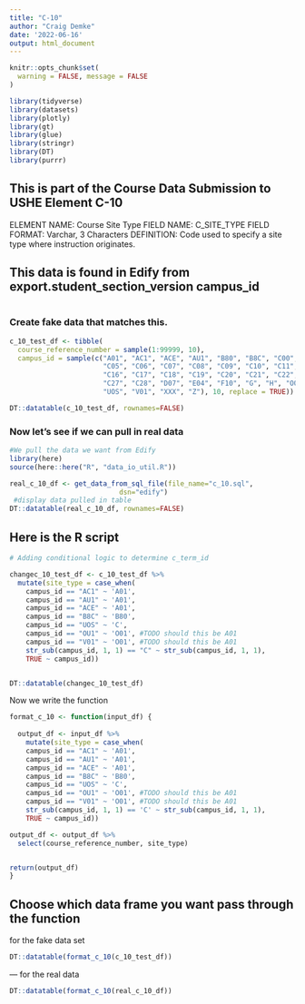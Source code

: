 ```yaml
---
title: "C-10"
author: "Craig Demke"
date: '2022-06-16'
output: html_document
---
```


```r
knitr::opts_chunk$set(
  warning = FALSE, message = FALSE
)
```

```r
library(tidyverse)
library(datasets)
library(plotly)
library(gt)
library(glue)
library(stringr)
library(DT)
library(purrr)
```
## This is part of the Course Data Submission to USHE Element C-10
ELEMENT NAME: Course Site Type 
FIELD NAME: C_SITE_TYPE 
FIELD FORMAT: Varchar, 3 Characters 
DEFINITION: Code used to specify a site type where instruction originates. 

## This data is found in Edify from export.student_section_version campus_id
```{}

```


### Create fake data that matches this.

```r
c_10_test_df <- tibble(
  course_reference_number = sample(1:99999, 10),
  campus_id = sample(c("A01", "AC1", "ACE", "AU1", "B80", "B8C", "C00", "C01", "C02", "C03", "C04",
                       "C05", "C06", "C07", "C08", "C09", "C10", "C11", "C12", "C13", "C14", "C15",
                       "C16", "C17", "C18", "C19", "C20", "C21", "C22", "C23", "C24", "C25", "C26",
                       "C27", "C28", "D07", "E04", "F10", "G", "H", "O01", "O02", "O03", "OCE", "OU1",
                       "UOS", "V01", "XXX", "Z"), 10, replace = TRUE))

DT::datatable(c_10_test_df, rownames=FALSE)
```

### Now let's see if we can pull in real data

```r
#We pull the data we want from Edify
library(here)
source(here::here("R", "data_io_util.R"))

real_c_10_df <- get_data_from_sql_file(file_name="c_10.sql",
                           dsn="edify")
 #display data pulled in table
DT::datatable(real_c_10_df, rownames=FALSE)
```

## Here is the R script

```r
# Adding conditional logic to determine c_term_id

changec_10_test_df <- c_10_test_df %>%
  mutate(site_type = case_when(
    campus_id == "AC1" ~ 'A01',
    campus_id == "AU1" ~ 'A01',
    campus_id == "ACE" ~ 'A01',
    campus_id == "B8C" ~ 'B80',
    campus_id == "UOS" ~ 'C',
    campus_id == "OU1" ~ 'O01', #TODO should this be A01
    campus_id == "V01" ~ 'O01', #TODO should this be A01
    str_sub(campus_id, 1, 1) == "C" ~ str_sub(campus_id, 1, 1),
    TRUE ~ campus_id))


DT::datatable(changec_10_test_df)

```

Now we write the function
```r
format_c_10 <- function(input_df) {
  
  output_df <- input_df %>%
    mutate(site_type = case_when(
    campus_id == "AC1" ~ 'A01',
    campus_id == "AU1" ~ 'A01',
    campus_id == "ACE" ~ 'A01',
    campus_id == "B8C" ~ 'B80',
    campus_id == "UOS" ~ 'C',
    campus_id == "OU1" ~ 'O01', #TODO should this be A01
    campus_id == "V01" ~ 'O01', #TODO should this be A01
    str_sub(campus_id, 1, 1) == 'C' ~ str_sub(campus_id, 1, 1),
    TRUE ~ campus_id))

output_df <- output_df %>% 
  select(course_reference_number, site_type)


return(output_df)
}
```
## Choose which data frame you want pass through the function 

 for the fake data set
```r
DT::datatable(format_c_10(c_10_test_df))
```

--- for the real data
```r
DT::datatable(format_c_10(real_c_10_df))
```

